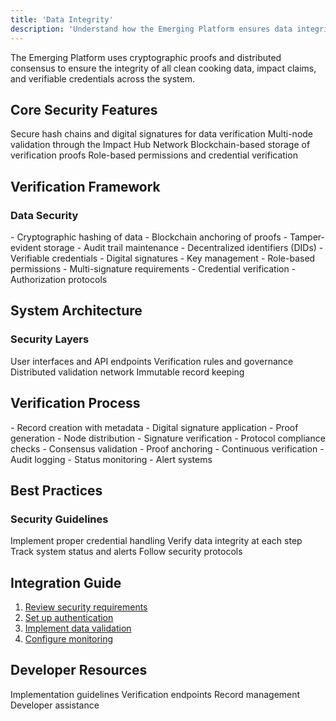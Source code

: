 ```yaml
---
title: 'Data Integrity'
description: 'Understand how the Emerging Platform ensures data integrity through cryptographic proofs and distributed consensus'
---
```



<Note>
  The Emerging Platform uses cryptographic proofs and distributed consensus to ensure the integrity of all clean cooking data, impact claims, and verifiable credentials across the system.
</Note>

## Core Security Features

<CardGroup>
  <Card title="Cryptographic Proofs" icon="lock">
    Secure hash chains and digital signatures for data verification
  </Card>
  <Card title="Distributed Consensus" icon="network-wired">
    Multi-node validation through the Impact Hub Network
  </Card>
  <Card title="Immutable Records" icon="database">
    Blockchain-based storage of verification proofs
  </Card>
  <Card title="Access Control" icon="shield">
    Role-based permissions and credential verification
  </Card>
</CardGroup>

## Verification Framework

### Data Security
<AccordionGroup>
  <Accordion title="Record Integrity">
    - Cryptographic hashing of data
    - Blockchain anchoring of proofs
    - Tamper-evident storage
    - Audit trail maintenance
  </Accordion>

  <Accordion title="Identity Verification">
    - Decentralized identifiers (DIDs)
    - Verifiable credentials
    - Digital signatures
    - Key management
  </Accordion>

  <Accordion title="Access Control">
    - Role-based permissions
    - Multi-signature requirements
    - Credential verification
    - Authorization protocols
  </Accordion>
</AccordionGroup>

## System Architecture

### Security Layers
<CardGroup>
  <Card title="Application Layer" icon="layer-group">
    User interfaces and API endpoints
  </Card>
  <Card title="Protocol Layer" icon="scroll">
    Verification rules and governance
  </Card>
  <Card title="Consensus Layer" icon="network-wired">
    Distributed validation network
  </Card>
  <Card title="Storage Layer" icon="database">
    Immutable record keeping
  </Card>
</CardGroup>

## Verification Process

<AccordionGroup>
  <Accordion title="Data Submission">
    - Record creation with metadata
    - Digital signature application
    - Proof generation
    - Node distribution
  </Accordion>

  <Accordion title="Validation">
    - Signature verification
    - Protocol compliance checks
    - Consensus validation
    - Proof anchoring
  </Accordion>

  <Accordion title="Record Maintenance">
    - Continuous verification
    - Audit logging
    - Status monitoring
    - Alert systems
  </Accordion>
</AccordionGroup>

## Best Practices

### Security Guidelines
<CardGroup>
  <Card title="Access Management" icon="key">
    Implement proper credential handling
  </Card>
  <Card title="Data Validation" icon="check-double">
    Verify data integrity at each step
  </Card>
  <Card title="Monitoring" icon="gauge">
    Track system status and alerts
  </Card>
  <Card title="Compliance" icon="clipboard-check">
    Follow security protocols
  </Card>
</CardGroup>

## Integration Guide

1. [Review security requirements](/guides/dev/security)
2. [Set up authentication](/platforms/Emerging/authentication)
3. [Implement data validation](/platforms/Emerging/validation)
4. [Configure monitoring](/platforms/Emerging/monitoring)

## Developer Resources

<CardGroup>
  <Card title="Security Guide" icon="shield-check" href="/guides/dev/security">
    Implementation guidelines
  </Card>
  <Card title="API Reference" icon="code" href="/api-docs/emerging-api/emerging-api">
    Verification endpoints
  </Card>
  <Card title="Registry Guide" icon="book" href="/platforms/Emerging/registry">
    Record management
  </Card>
  <Card title="Support" icon="headset" href="https://ixofoundation.slack.com/archives/C04UERAUHQT">
    Developer assistance
  </Card>
</CardGroup>